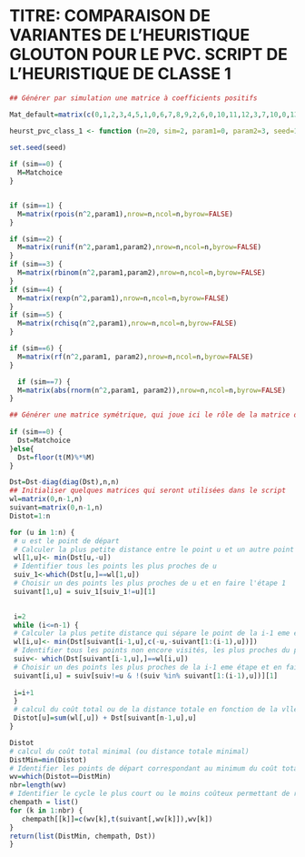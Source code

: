 
# TITRE: COMPARAISON DE VARIANTES DE L'HEURISTIQUE GLOUTON POUR LE PVC.  SCRIPT DE L'HEURISTIQUE DE CLASSE 1

```{r}

## Générer par simulation une matrice à coefficients positifs

Mat_default=matrix(c(0,1,2,3,4,5,1,0,6,7,8,9,2,6,0,10,11,12,3,7,10,0,13,14,4,8,11,13,0,15,5,9,12,14,15,0),nrow=6, ncol=6, byrow = TRUE)

heurst_pvc_class_1 <- function (n=20, sim=2, param1=0, param2=3, seed=1240, Matchoice=Mat_default){
  
set.seed(seed)

if (sim==0) {
  M=Matchoice
}


if (sim==1) {
  M=matrix(rpois(n^2,param1),nrow=n,ncol=n,byrow=FALSE)
}

if (sim==2) {
  M=matrix(runif(n^2,param1,param2),nrow=n,ncol=n,byrow=FALSE)
}
if (sim==3) {
  M=matrix(rbinom(n^2,param1,param2),nrow=n,ncol=n,byrow=FALSE)
}
if (sim==4) {
  M=matrix(rexp(n^2,param1),nrow=n,ncol=n,byrow=FALSE)
}
if (sim==5) {
  M=matrix(rchisq(n^2,param1),nrow=n,ncol=n,byrow=FALSE)
}

if (sim==6) {
  M=matrix(rf(n^2,param1, param2),nrow=n,ncol=n,byrow=FALSE)
}

  if (sim==7) {
  M=matrix(abs(rnorm(n^2,param1, param2)),nrow=n,ncol=n,byrow=FALSE)
}

## Générer une matrice symétrique, qui joue ici le rôle de la matrice des distances entre les villes.
  
if (sim==0) {
  Dst=Matchoice
}else{
  Dst=floor(t(M)%*%M)
}

Dst=Dst-diag(diag(Dst),n,n)
## Initialiser quelques matrices qui seront utilisées dans le script
wl=matrix(0,n-1,n)
suivant=matrix(0,n-1,n)
Distot=1:n

for (u in 1:n) {
 # u est le point de départ
 # Calculer la plus petite distance entre le point u et un autre point à visiter
 wl[1,u]<- min(Dst[u,-u])
 # Identifier tous les points les plus proches de u
 suiv_1<-which(Dst[u,]==wl[1,u])
 # Choisir un des points les plus proches de u et en faire l'étape 1
 suivant[1,u] = suiv_1[suiv_1!=u][1]

 
 i=2
 while (i<=n-1) {
 # Calculer la plus petite distance qui sépare le point de la i-1 eme étape des autres points non encore visités
 wl[i,u]<- min(Dst[suivant[i-1,u],c(-u,-suivant[1:(i-1),u])])
 # Identifier tous les points non encore visités, les plus proches du point de la i-1 eme étape
 suiv<- which(Dst[suivant[i-1,u],]==wl[i,u])
 # Choisir un des points les plus proches de la i-1 eme étape et en faire l'étape i
 suivant[i,u] = suiv[suiv!=u & !(suiv %in% suivant[1:(i-1),u])][1]
 
 i=i+1
 }
 # calcul du coût total ou de la distance totale en fonction de la vlle de départ
 Distot[u]=sum(wl[,u]) + Dst[suivant[n-1,u],u]
}

Distot
# calcul du coût total minimal (ou distance totale minimal)
DistMin=min(Distot)
# Identifier les points de départ correspondant au minimum du coût total
wv=which(Distot==DistMin)
nbr=length(wv)
# Identifier le cycle le plus court ou le moins coûteux permettant de relier le n points considérés
chempath = list()
for (k in 1:nbr) {
   chempath[[k]]=c(wv[k],t(suivant[,wv[k]]),wv[k])
}
return(list(DistMin, chempath, Dst))
}
```

